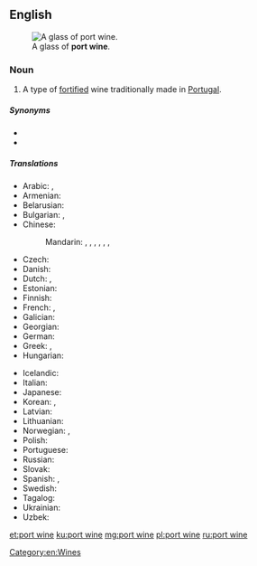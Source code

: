 ==English==
{{wikipedia}}
[[File:Port_wine.jpg|thumb|A glass of '''port wine'''.]]

===Noun===
{{en-noun|~}}

# A type of [[fortified]] wine traditionally made in [[Portugal]].

=====Synonyms=====
* {{l|en|port}}
* {{l|en|Porto}}

=====Translations=====
{{trans-top|A type of fortified wine traditionally made in Portugal}}
* Arabic: {{t|ar|مِينَاء النَّبِيذ|m}}, {{t|ar|نَبِيذ بُورْتُو|m}}
* Armenian: {{t+|hy|պորտվեյն}}
* Belarusian: {{t|be|партве́йн|m}}
* Bulgarian: {{t|bg|по́рто|n}}, {{t|bg|портвайн|m}}
* Chinese:
*: Mandarin: {{t|cmn|波酒|tr=bōjiǔ|sc=Hani}}, {{t|cmn|波特酒|tr=bōtèjiǔ|sc=Hani}}, {{t|cmn|缽酒|sc=Hani}}, {{t|cmn|钵酒|tr=bōjiǔ|sc=Hani}}, {{t+|cmn|砵酒|tr=bōjiǔ|sc=Hani}}, {{t|cmn|波爾圖葡萄酒|sc=Hani}}, {{t|cmn|波尔图葡萄酒|tr=Bō'ěrtú pútáojiǔ|sc=Hani}}
* Czech: {{t|cs|portské}}
* Danish: {{t+|da|portvin|c}}
* Dutch: {{t+|nl|porto}}, {{t+|nl|port|m}}
* Estonian: {{t|et|portvein}}
* Finnish: {{t|fi|portviini}}
* French: {{t|fr|vin de Porto|m}}, {{t+|fr|porto|m}}
* Galician: {{t+|gl|porto|m}}
* Georgian: {{t|ka|პორტვაინი}}
* German: {{t+|de|Portwein|m}}
* Greek: {{t|el|πορτό|n}}, {{t|el|οίνος Πορτογαλίας|m}}
* Hungarian: {{t|hu|portói}}
{{trans-mid}}
* Icelandic: {{t|is|púrtvín|n}}
* Italian: {{t+|it|porto|m}}
* Japanese: {{t|ja|ポートワイン|tr=pōtowain|sc=Jpan}}
* Korean: {{t|ko|포트 포도주|sc=Kore}}, {{t|ko|포트 와인|sc=Kore}}
* Latvian: {{t+|lv|portvīns|m}}
* Lithuanian: {{t|lt|portveinas|m}}
* Norwegian: {{t+|no|portvin|m}}, {{qualifier|slang}} {{t+|no|port|m}}
* Polish: {{t|pl|portwajn|m}}
* Portuguese: {{t+|pt|vinho do Porto|m}}
* Russian: {{t+|ru|портве́йн|m}}
* Slovak: {{t|sk|portské|n}}
* Spanish: {{t|es|vino de Oporto|m}}, {{t|es|oporto|m}}
* Swedish: {{t+|sv|portvin|n}}
* Tagalog: {{t|tl|tinto}}
* Ukrainian: {{t|uk|портве́йн|m}}
* Uzbek: {{t+|uz|portveyn}}
{{trans-bottom}}

[[Category:en:Wines]]

[[et:port wine]]
[[ku:port wine]]
[[mg:port wine]]
[[pl:port wine]]
[[ru:port wine]]